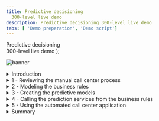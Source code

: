 ```yaml
---
title: Predictive decisioning
  300-level live demo
description: Predictive decisioning 300-level live demo
tabs: [ 'Demo preparation', 'Demo script']
---
```


  <span>
    Predictive decisioning <br/> 300-level live demo
  </span> );

![banner](./images/proactive-incident-resolution-300-script-github-banner.jpg)

<span id="top"></span>

<details>

<summary>Introduction</summary>

<br/>

Thank you for attending this Predictive Decisioning demonstration.<br/><br/>

Today I’ll show you how IBM Cloud Pak for Business Automation uses machine learning to enhance retention offers. You will learn how to integrate Watson Studio Machine Learning with the Cloud Pak to create prediction services. These predictions are then used by automated decision services to target retention policies, lower customer retention costs, and eliminate many paper-based processes.<br/><br/>

We will see how business users can quickly get started creating and using predictions to improve their everyday processes. <br/><br/>

Let’s get started!

<br/>

**[Go to top](#top)**

</details>

<details>

<summary>1 - Reviewing the manual call center process </summary>

<br/>

| **1.1** | **Show SkyTalk’s current manual process** |
| :--- | :--- |
| **Narration** | SkyTalk is a telecommunications provider losing many of its best customers to competitors. SkyTalk needs to reduce customer churn. Let’s review the set of written customer retention policy guidelines department management implemented. |
| **Action** &nbsp; 1.1.1 | Show SkyTalk’s **Retention offer document** opened during demo preparation. Discuss the problems caused by the current manual process. <br/><br/><img src="https://raw.githubusercontent.com/ibm-garage-tsa/platinum-demos/master/src/pages/300-business-automation-predictive-decisioning/images/image1.png" width="800" /> |
| **Narration** | Call center agents were asked to understand various retention offers and manually pick the 'best' option to retain the client. It did not work well because of the variety of reasons. <br/><br/>Agents could not factor in unique customer circumstances, and thus offers were not tailored. SkyTalk’s retention policy guidelines were implemented inconsistently by call center agents. Agents also needed to make real-time decisions while on the phone with the customer, adding time pressure. <br/><br/>The results were skyrocketing customer retention costs, while attrition remained steady.<br/><br/>SkyTalk needed is a reliable way to find the lowest cost retention offers that customer at risk of leaving would accept. SkyTalk decided to invest in an automated predictive solution.<br/><br/>This new application will leverage decision automation and machine learning to provide agents customer-specific retention offers in real-time. Machine learning will be used to analyze a customer profile to guide the decision automation in the retention offer selection. Let’s start and see how to automate the retention offer determination using business rules. |

**[Go to top](#top)**

</details>

<details>

<summary>2 - Modeling the business rules </summary>

<br/>

| **2.1** | **Review the components of SkyTalk’s retention decisions** |
| :--- | :--- |
| **Narration** | A business analyst in the customer care division uses machine learning and decision automation technologies to configure the retention offer application. <br/><br/>The business analyst writes a set of business rules to generate retention offer recommendations. This set of rules is called a decision service and is shown on a decision model diagram. |
| **Action** &nbsp; 2.1.1 | Access the Business Automation Studio on the IBM Automation home page window opened during demo preparation. Then click **SkyTalk customer retention DS.**<br/><br/><img src="https://raw.githubusercontent.com/ibm-garage-tsa/platinum-demos/master/src/pages/300-business-automation-predictive-decisioning/images/image34.png" width="800" /> |
| **Action** &nbsp; 2.1.2 | Click **Open**.<br/><br/><img src="https://raw.githubusercontent.com/ibm-garage-tsa/platinum-demos/master/src/pages/300-business-automation-predictive-decisioning/images/image36.png" width="800" /> |
| **Action** &nbsp; 2.1.3 | Click **SkyTalk Initial retention DS**.<br/><br/>**Note:** DS stands for Decision Service.<br/><br/><img src="https://raw.githubusercontent.com/ibm-garage-tsa/platinum-demos/master/src/pages/300-business-automation-predictive-decisioning/images/image37.png" width="800" />  |
| **Action** &nbsp; 2.1.4 | Click **Retention offer**.<br/><br/><img src="https://raw.githubusercontent.com/ibm-garage-tsa/platinum-demos/master/src/pages/300-business-automation-predictive-decisioning/images/image38.png" width="800" /> |
| **Narration** | The business analyst creates an automated decision, called a decision service, using a hierarchical model of business rules. Each blue box represents a sub decision. The green shapes represent the input data. <br/><br/>The ‘Determine retention offer’ decision service requires two inputs: ‘Ranked retention offers’ and ‘Retention budget’ sub decisions that both use predictions.<br/><br/>The ‘Ranked retention offers’ sub decision establishes a list of eligible offers for individual customers and calculates the cost of retention.ns required by the ‘Retention budget’ sub decision. |
| **Action** &nbsp; 2.1.5 | Review the **Retention offer decision model** after it opens.<br/><br/><img src="https://raw.githubusercontent.com/ibm-garage-tsa/platinum-demos/master/src/pages/300-business-automation-predictive-decisioning/images/image73.png" width="800" /> |
| **Optional Action** &nbsp; 2.1.6 | Click the **Logical upgrade** box.<br/><br/><img src="https://raw.githubusercontent.com/ibm-garage-tsa/platinum-demos/master/src/pages/300-business-automation-predictive-decisioning/images/image200.png" width="800" /> |
| **Optional Action** &nbsp; 2.1.7 | Click the **Logic** tab.<br/><br/><img src="https://raw.githubusercontent.com/ibm-garage-tsa/platinum-demos/master/src/pages/300-business-automation-predictive-decisioning/images/image201.png" width="800" /> |
| **Optional Action** &nbsp; 2.1.8 | Click **upgrade table**.<br/><br/><img src="https://raw.githubusercontent.com/ibm-garage-tsa/platinum-demos/master/src/pages/300-business-automation-predictive-decisioning/images/Image202.png" width="800" /> |
| **Optional Narration** | Let’s take a closer look at one sub decision to see how the decision logic defines how decisions are made.<br/><br/>Here, the ‘Logical upgrade policy’ logic is expressed with a decision table, which can be created using a wizard. Each row corresponds to a business rule. <br/><br/>By hovering the cursor on a row, the analyst can review the business rule in natural language. For example, at SkyTalk a customer must have a Gold subscription rate plan and subscription usage of at least 160 to be eligible to upgrade to the Premium rate plan. |
| **Optional Action** &nbsp; 2.1.9 | Show the **upgrade table** decision table. Move the cursor over **row 3** to show the equivalent rule in natural language.<br/><br/><img src="https://raw.githubusercontent.com/ibm-garage-tsa/platinum-demos/master/src/pages/300-business-automation-predictive-decisioning/images/image204.png" width="800" /> |
| **Optional Action** &nbsp; 2.1.10 | Click **Back to the diagram**.<br/><br/><img src="https://raw.githubusercontent.com/ibm-garage-tsa/platinum-demos/master/src/pages/300-business-automation-predictive-decisioning/images/image205.png" width="800" /> |
| **Optional Narration** | The ‘Retention budget’ sub decision calculates SkyTalk’s maximum cost that should be spent to keep the customer. The retention budget is calculated using predictions for a customer’s lifetime value and propensity to churn.<br/><br/> The ‘Ranked retention offers’ top-level decision cycles through the list of eligible offers and selects the least expensive one that does not exceed the calculated retention budget for the given customer.<br/><br/>Now the business analyst uses IBM Watson Studio to create the two predictions required by the ‘Retention budget’ sub decision. <br/><br/><img src="https://raw.githubusercontent.com/ibm-garage-tsa/platinum-demos/master/src/pages/300-business-automation-predictive-decisioning/images/image206.png" width="800" /> |

<br/>

**[Go to top](#top)**

</details>

<details>

<summary>3 - Creating the predictive models </summary>

<br/>

| **3.1** | **Show data sources used for prediction** |
| :--- | :--- |
| **Narration** | The business analyst started a project to create machine learning models and deploy them for use in SkyTalk’s execution environment. |
| **Action** &nbsp; 3.1.1 | Click **SkyTalk customer retention project** in the Watson Studio project window opened during demo preparation.<br/><br/><img src="https://raw.githubusercontent.com/ibm-garage-tsa/platinum-demos/master/src/pages/300-business-automation-predictive-decisioning/images/image2.png" width="800" /> |
| **Action** &nbsp; 3.1.2 | Click the **Assets** tab. |
| **Narration** | Five years of data from SkyTalk’s existing customer database has been loaded into IBM Watson Studio. The analyst uses this data to develop predictions for customer lifetime value and churn.<br/><br/><img src="https://raw.githubusercontent.com/ibm-garage-tsa/platinum-demos/master/src/pages/300-business-automation-predictive-decisioning/images/image4.png" width="800" /> |
| **Action** &nbsp; 3.1.3 | Open the **SkyTalk customer loyalty data.csv** file. <br/><br/><img src="https://raw.githubusercontent.com/ibm-garage-tsa/platinum-demos/master/src/pages/300-business-automation-predictive-decisioning/images/image4.png" width="800" /> |
| **Narration** | The business analyst reviews the historical data file uploaded in IBM Watson Studio to make sure it contains the data required to predict customer churn.<br/><br/>The T (true) in the CHURN column indicates that a customer closed their SkyTalk account. The F (false) indicates they are still SkyTalk customers.<br/><br/>Watson Studio automatically generates prediction models that estimate the significance of the other parameters in predicting whether customers may churn. Generating the models is referred to as an “experiment.” |
| **Action** &nbsp; 3.1.4 | Review the displayed **SkyTalk customerloyaltydata.csv** file.<br/><br/><img src="https://raw.githubusercontent.com/ibm-garage-tsa/platinum-demos/master/src/pages/300-business-automation-predictive-decisioning/images/image5.png" width="800" /> |
| **Action** &nbsp; 3.1.5 | Click **SkyTalk customer retention** in the breadcrumb navigation bar.<br/><br/><img src="https://raw.githubusercontent.com/ibm-garage-tsa/platinum-demos/master/src/pages/300-business-automation-predictive-decisioning/images/image90.png" width="800" /> |
| **Narration** | The business analyst creates a churn prediction experiment using the data previously uploaded. A lifetime value prediction experiment is also created. The analyst selects the parameter to predict and runs the experiment.<br/><br/>**Note**: To show how the experiments are created, see the optional “Advanced Scenario extension” at the end of this script. |
| **Action** &nbsp; 3.1.6 | Click **SkyTalk Churn Prediction** in the AutoAI experiments section.<br/><br/><img src="https://raw.githubusercontent.com/ibm-garage-tsa/platinum-demos/master/src/pages/300-business-automation-predictive-decisioning/images/image91.png" width="800" /> |

| **3.2** | **Choose the best predictive model** |
| :--- | :--- |
| **Narration** | The analyst is automatically provided multiple candidate models, referred to as “pipelines.” On the ‘Pipeline Comparison’ chart the business analyst examines how each pipeline ranks by various model quality criteria.<br/><br/>For example, Pipeline 7 is the best model as determined by the ‘Area under the ROC’.  Area under the ROC (receiver operating characteristic) measures the pipeline’s accuracy in differentiating useful data from noise during prediction. |
| **Action** &nbsp; 3.2.1 | Click **Pipeline Comparison** (1) and move the cursor over the top curve in the **Area under ROC** column (2) to display the black details box. <br/><br/><img src="https://raw.githubusercontent.com/ibm-garage-tsa/platinum-demos/master/src/pages/300-business-automation-predictive-decisioning/images/image19.png" width="800" />
| **Narration** | Clicking on a Pipeline provides additional details. |
| **Action** &nbsp; 3.2.2 | Scroll down and click **Pipeline 7** in the Pipeline leaderboard.<br/><br/><img src="https://raw.githubusercontent.com/ibm-garage-tsa/platinum-demos/master/src/pages/300-business-automation-predictive-decisioning/images/image110.png" width="800" />
| **Action** &nbsp; 3.2.3 | Click the **Model evaluation** tab.<br/><br/><img src="https://raw.githubusercontent.com/ibm-garage-tsa/platinum-demos/master/src/pages/300-business-automation-predictive-decisioning/images/image111.png" width="800" /> |
| **Narration** | The ‘Model evaluation’ tab shows detailed results from using the pipeline to test sample data. Out of 111 tests, Pipeline 7 predicted only 4 false positives and 6 false negatives. This translates a to a prediction accuracy of 91%.<br/><br/>The “Confusion matrix” shows a more granular view of the test results. |
| **Action** &nbsp; 3.2.4 | Click the **Confusion matrix** tab.<br/><br/><img src="https://raw.githubusercontent.com/ibm-garage-tsa/platinum-demos/master/src/pages/300-business-automation-predictive-decisioning/images/image112.png" width="800" /> |
| **Narration** | The analyst compares Pipelines 1 & 7 to understand why Pipeline 1 is rated the best overall. |
| **Action** &nbsp; 3.2.5 | Click the **Pipeline details** drop-down list (1) and select **Pipeline 1** (2). <br/><br/><img src="https://raw.githubusercontent.com/ibm-garage-tsa/platinum-demos/master/src/pages/300-business-automation-predictive-decisioning/images/image113.png" width="800" /> |
| **Action** &nbsp; 3.2.6 | Click the **Confusion matrix** tab.<br/><br/><img src="https://raw.githubusercontent.com/ibm-garage-tsa/platinum-demos/master/src/pages/300-business-automation-predictive-decisioning/images/image114.png" width="800" /> |
| **Action** &nbsp; 3.2.7 | Review the **Confusion matrix**. Highlight that the overall correct percentage is higher using Pipeline 1.<br/><br/><img src="https://raw.githubusercontent.com/ibm-garage-tsa/platinum-demos/master/src/pages/300-business-automation-predictive-decisioning/images/image115.png" width="800" /> |
| **Narration** | Pipeline 1 has a higher correct prediction percentage when all input variables are considered. After reviewing the results, the analyst selects Pipeline 1 for deployment in SkyTalk’s production environment. |
| **Action** &nbsp; 3.2.8 | Click the **x** on the upper right-hand side to close the **Pipeline details** view.<br/><br/><img src="https://raw.githubusercontent.com/ibm-garage-tsa/platinum-demos/master/src/pages/300-business-automation-predictive-decisioning/images/image137.png" width="800" /> |
| **Action** &nbsp; 3.2.9 | Click **Save as** in the right-hand side of the Pipeline 1 row.<br/><br/><img src="https://raw.githubusercontent.com/ibm-garage-tsa/platinum-demos/master/src/pages/300-business-automation-predictive-decisioning/images/image116.png" width="800" /> |
| **Action** &nbsp; 3.2.10 | Select **Model** (1) and then click **Create** (2).<br/><br/><img src="https://raw.githubusercontent.com/ibm-garage-tsa/platinum-demos/master/src/pages/300-business-automation-predictive-decisioning/images/image26.png" width="800" /> |
| **Action** &nbsp; 3.2.11 | Click **SkyTalk customer retention** project in the breadcrumb navigation bar.<br/><br/><img src="https://raw.githubusercontent.com/ibm-garage-tsa/platinum-demos/master/src/pages/300-business-automation-predictive-decisioning/images/image117.png" width="500" /> |

| **3.3** | **Expose the model for production use** |
| :--- | :--- |
| **Narration** | Promoting a pipeline makes it available for use in SkyTalk’s production space. Pipeline 1 is ready to be promoted. The ‘Retention budget’ decision can now use the churn prediction service. |
| **Action** &nbsp; 3.3.1 | Scroll down and show the two machine learning models.<br/><br/><img src="https://raw.githubusercontent.com/ibm-garage-tsa/platinum-demos/master/src/pages/300-business-automation-predictive-decisioning/images/image92.png" width="800" /> |
| **Action** &nbsp;  3.3.2 | Display the menu on the right-hand side of the model row and click **Promote**.<br/><br/><img src="https://raw.githubusercontent.com/ibm-garage-tsa/platinum-demos/master/src/pages/300-business-automation-predictive-decisioning/images/image93.png" width="800" /> |
| **Narration** | In practice, the analyst would promote the churn model to the deployment environment here. For our demo it has already been promoted. |
| **Action** &nbsp; 3.3.3 | Show the **Skytap production space** (1) option. Click **Cancel** (2) to avoid promoting the model.<br/><br/><img src="https://raw.githubusercontent.com/ibm-garage-tsa/platinum-demos/master/src/pages/300-business-automation-predictive-decisioning/images/image118.png" width="800" /> |
| **Narration** | The two prediction services are now ready for deployment. |
| **Action** &nbsp; 3.3.4 | Click the **IBM Watson Studio menu** (1) and then click the **SkyTalk production space** (2). <br/><br/><img src="https://raw.githubusercontent.com/ibm-garage-tsa/platinum-demos/master/src/pages/300-business-automation-predictive-decisioning/images/image94.png" width="800" /> |
| **Action** &nbsp; 3.3.5 | Click the **Deployments** tab. <br/><br/><img src="https://raw.githubusercontent.com/ibm-garage-tsa/platinum-demos/master/src/pages/300-business-automation-predictive-decisioning/images/image31.png" width="800" /> |
| **Narration** | The two services have been deployed. The service endpoint URL is required to configure a machine learning provider later in the demo. The business analyst accesses and copies the first part of it.<br/><br/>The machine learning provider allows the ‘Retention offer’ decision service in the Cloud Pak to access the newly created pipelines when requiring the prediction results.<br/><br/> |
| **Action** &nbsp; 3.3.6 | Click the **churn** service. <br/><br/><img src="https://raw.githubusercontent.com/ibm-garage-tsa/platinum-demos/master/src/pages/300-business-automation-predictive-decisioning/images/image31bis.png" width="800" /> |
| **Action** &nbsp; 3.3.7 | Highlight the first portion of the **endpoint URL** for use later in the demo. Only highlight from the beginning through ‘v4’, as shown in the image.<br/><br/><img src="https://raw.githubusercontent.com/ibm-garage-tsa/platinum-demos/master/src/pages/300-business-automation-predictive-decisioning/images/image32.png" width="800" /> |
| **Narration** | The deployment space identifier is also required to configure the machine learning provider in the Cloud Pak. |
| **Action** &nbsp; 3.3.8 | Click the **SkyTalk production space** using the breadcrumb navigation bar.<br/><br/><img src="https://raw.githubusercontent.com/ibm-garage-tsa/platinum-demos/master/src/pages/300-business-automation-predictive-decisioning/images/image119.png" width="500" /> |
| **Action** &nbsp; 3.3.9 | Click the **Manage** (1) tab and show the **Space GUID** (2) for use later in the demo. <br/><br/><img src="https://raw.githubusercontent.com/ibm-garage-tsa/platinum-demos/master/src/pages/300-business-automation-predictive-decisioning/images/image120.png" width="800" /> |

**[Go to top](#top)**

</details>

<details>

<summary>4 - Calling the prediction services from the business rules </summary>

<br/>

| **4.1** | **Configure customer retention decision service to use the new predictive services** |
| :--- | :--- |
| **Narration** | The ‘Retention budget decision’ uses the newly created churn and lifetime value predictive services to predict information in real-time. The decision service uses a machine learning provider to establish a gateway to the predictive services.<br/><br/>The business analyst needs to set up a machine learning provider for the decision service in the Cloud Pak to utilize. |
| **Action** &nbsp; 4.1.1 | Return to the **SkyTalk customer retention DS** using the breadcrumb navigation menu.<br/><br/><img src="https://raw.githubusercontent.com/ibm-garage-tsa/platinum-demos/master/src/pages/300-business-automation-predictive-decisioning/images/image122.png" width="800" /> |
| **Action** &nbsp; 4.1.2 | Open the **Settings** menu. <br/><br/><img src="https://raw.githubusercontent.com/ibm-garage-tsa/platinum-demos/master/src/pages/300-business-automation-predictive-decisioning/images/image121.png" width="800" /> |
| **Action** &nbsp; 4.1.3 | Click the **Machine learning providers** tab.<br/><br/><img src="https://raw.githubusercontent.com/ibm-garage-tsa/platinum-demos/master/src/pages/300-business-automation-predictive-decisioning/images/image123.png" width="800" /> |
| **Action** &nbsp; 4.1.4 | Click **Edit** on the right-hand side of the **SkyTalk ML Provider** box.<br/><br/><img src="https://raw.githubusercontent.com/ibm-garage-tsa/platinum-demos/master/src/pages/300-business-automation-predictive-decisioning/images/image124.png" width="800" /> |
| **Action** &nbsp; 4.1.5 | Input the **API key** (1) obtained during demo preparation, the **Space ID** (2), and the **Endpoint URL** (3). Click **Save** (4).<br/><br/>**Note:** the Space GUID saved earlier in the demo is called the Space ID on this in interface.<br/><br/><img src="https://raw.githubusercontent.com/ibm-garage-tsa/platinum-demos/master/src/pages/300-business-automation-predictive-decisioning/images/image44.png" width="500" /> |
| **Narration** | Add the new corresponding predictive services to the customer lifetime value and customer churn decision services. These are the two sub decision services required for the ‘Retention budget’ decision service. To do this the analyst sets up prediction models in the Cloud Pak. |
| **Action** &nbsp; 4.1.6 | Click **Cancel** and explain that the provider was already set. <br/><br/><img src="https://raw.githubusercontent.com/ibm-garage-tsa/platinum-demos/master/src/pages/300-business-automation-predictive-decisioning/images/image138.png" width="500" /> |
| **Action** 4.1.7 | Return to the **SkyTalk customer retention DS** using the breadcrumb navigation. <br/><br/><img src="https://raw.githubusercontent.com/ibm-garage-tsa/platinum-demos/master/src/pages/300-business-automation-predictive-decisioning/images/image125.png" width="800" /> |
| **Action** &nbsp; 4.1.8 | Click the **SkyTalk initial retention DS** tile.<br/><br/><img src="https://raw.githubusercontent.com/ibm-garage-tsa/platinum-demos/master/src/pages/300-business-automation-predictive-decisioning/images/image126.png" width="800" /> |
| **Action** &nbsp; 4.1.9 | Click **Create**.<br/><br/><img src="https://raw.githubusercontent.com/ibm-garage-tsa/platinum-demos/master/src/pages/300-business-automation-predictive-decisioning/images/image46.png" width="800" /> |
| **Narration** | The business analyst now creates the first predictive model to provide the customer churn prediction. |
| **Action** &nbsp; 4.1.10 | Select **Predictive model** (1) and name it **Customer_Churn** (2). Then click **Create** (3).<br/><br/><img src="https://raw.githubusercontent.com/ibm-garage-tsa/platinum-demos/master/src/pages/300-business-automation-predictive-decisioning/images/image47.png" width="500" /> |

| **4.2** | **Connect the predictive models to the deployed predictive services** |
| :--- | :--- |
| **Narration** | A predictive model template is automatically created. This model needs to be connected to the churn machine learning service deployed previously in Watson Studio. |
| **Action** &nbsp; 4.2.1 | Click **Connect**.<br/><br/><img src="https://raw.githubusercontent.com/ibm-garage-tsa/platinum-demos/master/src/pages/300-business-automation-predictive-decisioning/images/image49.png" width="800" /> |
| **Action** &nbsp; 4.2.2 | The analyst selects the **SkyTalk ML provider** created previously in the demo.<br/><br/><img src="https://raw.githubusercontent.com/ibm-garage-tsa/platinum-demos/master/src/pages/300-business-automation-predictive-decisioning/images/image106.png" width="800" /> |
| **Narration** | The machine learning provider establishes the link between the decision services and the machine learning environment. |
| **Action** &nbsp; 4.2.3 | Expand the S**kyTalk churn prediction – P1 LGBM Classifier** (1) machine learning model. Then select the **churn** (2) deployment name. The prediction is now connected to the customer lifetime value.<br/><br/><img src="https://raw.githubusercontent.com/ibm-garage-tsa/platinum-demos/master/src/pages/300-business-automation-predictive-decisioning/images/image107.png" width="800" /> |
| **Narration** | The prediction service is now accessible. The Cloud Pak uses a preconfigured wizard to complete the connection. |
| **Action** &nbsp; 4.2.4 | Click **Next**. <br/><br/><img src="https://raw.githubusercontent.com/ibm-garage-tsa/platinum-demos/master/src/pages/300-business-automation-predictive-decisioning/images/image133.png" width="800" /> |
| **Action** &nbsp; 4.2.5 | Click **Next**.<br/><br/><img src="https://raw.githubusercontent.com/ibm-garage-tsa/platinum-demos/master/src/pages/300-business-automation-predictive-decisioning/images/image52.png" width="800" /> |
| **Narration** | The input data structure is automatically created utilizing the machine learning service description. |
| **Action** &nbsp; 4.2.6 | Click **Run**.<br/><br/><img src="https://raw.githubusercontent.com/ibm-garage-tsa/platinum-demos/master/src/pages/300-business-automation-predictive-decisioning/images/image53.png" width="800" /> |
| **Narration** | The business analyst tests the connection to ensure the prediction service is responding as expected. |
| **Action** &nbsp; 4.2.7 | Click **Next**.<br/><br/><img src="https://raw.githubusercontent.com/ibm-garage-tsa/platinum-demos/master/src/pages/300-business-automation-predictive-decisioning/images/image54.png" width="800" /> |
| **Narration** | The churn prediction service returns a true or false prediction and a decision accuracy evaluation. The data analyst is guided by the wizard to automatically configure the model to get the prediction results in the format required by the decision service.<br/><br/>To illustrate this, let’s initiate the ‘churn’ prediction service to display its output data structure. |
| **Action** &nbsp; 4.2.8 | Click **Generate from test output**.<br/><br/><img src="https://raw.githubusercontent.com/ibm-garage-tsa/platinum-demos/master/src/pages/300-business-automation-predictive-decisioning/images/image55.png" width="800" /> |
| **Narration** | In this test the prediction is False as displayed in the left-hand side “Payload” view (2), meaning the customer is predicted to stay with SkyTalk, and there is a 58.4% chance that the prediction is correct. The prediction and the probability are now ready for use in the ‘Retention offer’ decision service. |
| **Action** &nbsp; 4.2.9 | Click **OK** (1). <br/><br/><img src="https://raw.githubusercontent.com/ibm-garage-tsa/platinum-demos/master/src/pages/300-business-automation-predictive-decisioning/images/image56.png" width="800" /> |
| **Narration** | Let’s apply apply to the ‘Retention budget’ decision service. |
| **Action** &nbsp; 4.2.10 | Click **Apply**.<br/><br/><img src="https://raw.githubusercontent.com/ibm-garage-tsa/platinum-demos/master/src/pages/300-business-automation-predictive-decisioning/images/image109.png" width="800" /> |
| **Narration** | Now let’s return to the **SkyTalk initial retention DS** using the breadcrumb navigation. |
| **Action** &nbsp; 4.2.11 | Click on **SkyTalk initial retention DS** using the breadcrumb navigation menu.<br/><br/><img src="https://raw.githubusercontent.com/ibm-garage-tsa/platinum-demos/master/src/pages/300-business-automation-predictive-decisioning/images/image132.png" width="800" /><br/><br/><img src="https://raw.githubusercontent.com/ibm-garage-tsa/platinum-demos/master/src/pages/300-business-automation-predictive-decisioning/images/image96bis.png" width="800" /> |

| **4.3** | **Assign the predictive model to the ‘Retention budget’ decision service** |
| :--- | :--- |
| **Narration** | The churn predictive service is ready to be used in the ‘Retention offer’ decision service. |
| **Action** &nbsp; 4.3.1 | Click **Retention offer**.<br/><br/><img src="https://raw.githubusercontent.com/ibm-garage-tsa/platinum-demos/master/src/pages/300-business-automation-predictive-decisioning/images/image96bis.png" width="800" /> |
| **Narration** | The analyst can now add the churn prediction to the ‘Retention offer’ decision. |
| **Action** &nbsp; 4.3.2 | Hover the mouse over the **Retention budget** decision box on the screen.<br/><br/><img src="https://raw.githubusercontent.com/ibm-garage-tsa/platinum-demos/master/src/pages/300-business-automation-predictive-decisioning/images/image97.png" width="800" /> |
| **Action** &nbsp; 4.3.3 | A black choice box appears over the ‘Retention budget’ decision. Click the **purple box** to **Add prediction**.<br/><br/><img src="https://raw.githubusercontent.com/ibm-garage-tsa/platinum-demos/master/src/pages/300-business-automation-predictive-decisioning/images/image98.png" width="800" /><br/><br/><img src="https://raw.githubusercontent.com/ibm-garage-tsa/platinum-demos/master/src/pages/300-business-automation-predictive-decisioning/images/image99.png" width="800" /> |
| **Narration** | The analyst assigns the churn predictive model to the newly created prediction. |
| **Action** &nbsp; 4.3.4 | Select the **Prediction 8** (1) node and select the **Customer churn** (2) predictive model.<br/><br/><img src="https://raw.githubusercontent.com/ibm-garage-tsa/platinum-demos/master/src/pages/300-business-automation-predictive-decisioning/images/image130.png" width="800" /> |
| **Action** &nbsp; 4.3.5 | Review The ‘SkyTalk initial retention DS’ decision model that opens.<br/><br/><img src="https://raw.githubusercontent.com/ibm-garage-tsa/platinum-demos/master/src/pages/300-business-automation-predictive-decisioning/images/image131.png" width="800" /> |
| **Narration** | Using the same process, the analyst creates a second prediction for the Customer Lifetime value. The analyst then creates some data validation and data mapping rules before working on the one that will estimate the retention budget.<br/><br/>Let's assume this is complete and move ahead in time a see this business logic in the finalized decision service. <br/><br/>**Note for expert ODM users**: If you want to go deeper in a technical integration explanation, you can explain how the churn prediction is calculated using the prediction and probability results returned by the ML service. <br/><br/><img src="https://raw.githubusercontent.com/ibm-garage-tsa/platinum-demos/master/src/pages/300-business-automation-predictive-decisioning/images/image207.png" width="800" /> <br/><img src="https://raw.githubusercontent.com/ibm-garage-tsa/platinum-demos/master/src/pages/300-business-automation-predictive-decisioning/images/image208.png" width="800" /> |
| **Optional Action** &nbsp; 4.3.6 | Open the **Customer churn** predictive model, click the **Output mapping** (1) node and open the **Logic tab** (2). <br/><img src="https://raw.githubusercontent.com/ibm-garage-tsa/platinum-demos/master/src/pages/300-business-automation-predictive-decisioning/images/image1207.png" width="800" /> |
| Optional Action 4.3.7 | Click **get prediction** and review the calculation method.<br/><img src="https://raw.githubusercontent.com/ibm-garage-tsa/platinum-demos/master/src/pages/300-business-automation-predictive-decisioning/images/image1208.png" width="800" />
| **Action** &nbsp; 4.3.8 | Return to **SkyTalk customer retention DS** using the breadcrumb navigation menu.<br/><br/><img src="https://raw.githubusercontent.com/ibm-garage-tsa/platinum-demos/master/src/pages/300-business-automation-predictive-decisioning/images/image142.png" width="800" /> |
| **Action** &nbsp; 4.3.9 | Click SkyTalk retention DS.<br/><br/>**Note:** Don't use the ‘SkyTalk initial retention DS’ anymore in the scenario.<br/><br/><img src="https://raw.githubusercontent.com/ibm-garage-tsa/platinum-demos/master/src/pages/300-business-automation-predictive-decisioning/images/image84.png" width="800" /> |
| **Action** &nbsp; 4.3.10 | Click **Retention offer**.<br/><br/><img src="https://raw.githubusercontent.com/ibm-garage-tsa/platinum-demos/master/src/pages/300-business-automation-predictive-decisioning/images/image64.png" width="800" /> |
| **Narration** | The two predictions have been integrated into the ‘Retention offer’ decision. The analyst reviews and tests the ‘Retention budget’ rules that use these predictions. |
| **Action** &nbsp; 4.3.11 | Click the **Retention budget** (1) box and then select the **Logic** (2) tab.<br/><br/><img src="https://raw.githubusercontent.com/ibm-garage-tsa/platinum-demos/master/src/pages/300-business-automation-predictive-decisioning/images/image65.png" width="800" /><br/><br/><img src="https://raw.githubusercontent.com/ibm-garage-tsa/platinum-demos/master/src/pages/300-business-automation-predictive-decisioning/images/image66.png" width="800" /> |
| **Narration** | The business analyst created three business rules to test the decision service prior putting into SkyTalk’s production environment. The rules are displayed in the ‘Rules are applied in sequence’ dropdown menu.<br/><br/>The ‘Size importance’ rule computes a retention budget. The calculated retention budget is then adjusted by the ‘adjust with cost base’ rule.<br/><br/>The ‘output-default-setting’ rule returns a neutral prediction value if the machine learning service fails to respond. |
| **Action** &nbsp; 4.3.12 | Click **size importance** to review the retention budget rule.<br/><br/><img src="https://raw.githubusercontent.com/ibm-garage-tsa/platinum-demos/master/src/pages/300-business-automation-predictive-decisioning/images/image143.png" width="800" /> |
| **Narration** | ‘CustomerLifetimeValue’ and ‘Churn’ are evaluated at execution, calling the predictive services with the expected input data. |
| **Action** &nbsp; 4.3.13 | Review the **size importance** business rule.<br/><br/><img src="https://raw.githubusercontent.com/ibm-garage-tsa/platinum-demos/master/src/pages/300-business-automation-predictive-decisioning/images/image101.png" width="800"/> |
| **Action** &nbsp; 4.3.14 | **Scroll down** in the business rule to show more detail.<br/><br/><img src="https://raw.githubusercontent.com/ibm-garage-tsa/platinum-demos/master/src/pages/300-business-automation-predictive-decisioning/images/image102.png" width="500" /> |

| **4.4** | **Test the customer retention decision model** |
| :--- | :--- |
| **Narration** | The business analyst validates the ‘Retention budget’ decision calculation and retention offers recommended by the ‘Retention offer’ decision service in test mode. |
| **Action** &nbsp; 4.4.1 | Click the **“Run (3)”** tab (1) and select a **Test data** (2) from the list on the left-hand side.<br/><br/>**Note**: Do not click “Run” in the bottom right hand corner of the screenshot.<br/><br/><img src="https://raw.githubusercontent.com/ibm-garage-tsa/platinum-demos/master/src/pages/300-business-automation-predictive-decisioning/images/image103.png" width="500" /> |
| **Narration** | Decision outcomes are evaluated using pre-defined sample data test. Three pre-defined profiles corresponding to three customers are used for simulation. The ‘Low-value profile’ represents a customer with a very low churn risk. The expected recommendation is returned. SkyTalk sends a satisfaction survey and spends no retention budget for such customers. |
| **Action** &nbsp; 4.4.2 | Select the **Low value profile** from the drop-down list in the left-hand side.<br/><br/><img src="https://raw.githubusercontent.com/ibm-garage-tsa/platinum-demos/master/src/pages/300-business-automation-predictive-decisioning/images/image104.png" width="800" /> |
| **Action** &nbsp; 4.4.3 | Click **Run** (1). Click **Show more* (2) after the result is displayed.<br/><br/><img src="https://raw.githubusercontent.com/ibm-garage-tsa/platinum-demos/master/src/pages/300-business-automation-predictive-decisioning/images/image70.png" width="800" /> |
| **Narration** | The medium profile test also returns the expected result. The churn risk is high, so a retention offer is made. The selected retention offer has a low cost since the predicted lifetime value is low. | **Narration** |
| **Action** &nbsp; 4.4.4 | Select the **Medium value profile** (1) from the drop-down menu on the left-hand side. Then select ** Run** (2).<br/><br/><img src="https://raw.githubusercontent.com/ibm-garage-tsa/platinum-demos/master/src/pages/300-business-automation-predictive-decisioning/images/image71.png" width="800" /> |
| **Narration** | The last test is a customer with a high predicted lifetime value and a high churn risk. The decision service correctly recommends SkyTalk’s highest retention offer: an upgrade and an additional discount. The ‘Retention offer’ decision is working as expected. |
| **Action** &nbsp; 4.4.5 | Select the **High value profile** (1) and then on click **Run** (2).<br/><br/><img src="https://raw.githubusercontent.com/ibm-garage-tsa/platinum-demos/master/src/pages/300-business-automation-predictive-decisioning/images/image85.png" width="800" /> |
| **Narration** | The ‘Retention offer’ decision service must now be versioned and deployed to the IBM Cloud to provide offer recommendations in SkyTalk’s call center application. Let’s now see how this works in the new SkyTalk Call Center application. |

**[Go to top](#top)**

</details>

<details>

<summary>5 - Using the automated call center application</summary>

<br/>

| **5.1** | **SGenerate a real-time retention offer that best allocates SkyTalk’s retention budget** |
| :--- | :--- |
| **Narration** | We’ve seen how SkyTalk used the Cloud Pak to develop an automated call center application that provides agents customer-specific retention offers in real-time.<br/><br/> Let’s look at a how an agent handles a call from a dissatisfied customer using the new retention offer process. |
| **Action** &nbsp; 5.1.1 | Show the **SkyTalk – Call Center** application preview window opened during demo preparation.<br/><br/>**Note**: Don’t show that this application in just a preview from Application Designer since it is not in the scope of this demonstration to explain App Designer. |
| **Action** &nbsp; 5.1.2 | Enter “Peter Carter” in the **Search Customer** field (1) and click **Search** (2).<br/><br/><img src="https://raw.githubusercontent.com/ibm-garage-tsa/platinum-demos/master/src/pages/300-business-automation-predictive-decisioning/images/image17.png" width="800" /> <br/><br/>**Note**: for the customer names to search for, Click the (?) next to the “search customer” label. |
| **Narration** | Immediately a customer-specific retention offer is generated. The agent can suggest this offer to the customer in real-time. This saves time, better allocate the retention budget, and helps keep SkyTalk’s best customers with the company. |
| **Action** &nbsp; 5.1.3 | Click the **Get offer** (1). Show that the offer automatically displays in the **application window** (2).<br/><br/><img src="https://raw.githubusercontent.com/ibm-garage-tsa/platinum-demos/master/src/pages/300-business-automation-predictive-decisioning/images/image18.png" width="800" /> |

**[Go to top](#top)**

</details>

<details>

<summary>Summary</summary>

<br/>
Incorporating machine learning algorithms enhances even already automated operations.<br/><br/>

Users can build complex rulesets with many variables that precisely predict target customers. There narrow the range of costs that a business can forecast to keep a desired level of attrition. Productivity and compliance are increased thanks to automation, costs are better allocated, and customer satisfaction can be increased.<br/><br/>

Thank you for attending today’s presentation.<br/><br/>

**Note: At the end of the demonstration**<br/><br/>

To be able to follow the same scenario in your next demo, it is important to restore the demo to its initial state:<br/><br/>

1.	Un-deploy your ML service in your Watson Studio deployment environment to not be charged any more.<br/>

2.	Return in the SkyTalk initial retention DS and remove:<br/>
- The Customer Churn predictive model<br/>
- The Customer Lifetime Value predictive model<br/>
- The 2 predictions nodes in the "Retention Offer" decision model<br/>

3.	Remove the churn experiment in Watson Studio you have created if you have performed the experiment creation phase.

<br/>

**[Go to top](#top)**

</details>
